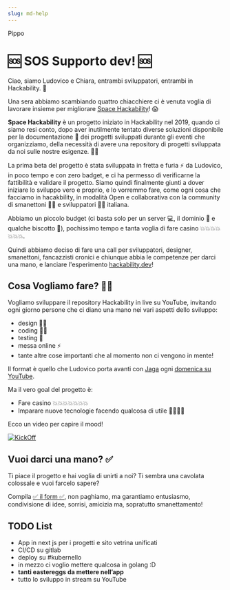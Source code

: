 ```yaml
---
slug: md-help
---
```

Pippo
<h1 className="text-center"> 🆘 SOS Supporto dev! 🆘 </h1>

Ciao, siamo Ludovico e Chiara, entrambi sviluppatori,
entrambi in Hackability. 🖖

Una sera abbiamo scambiando quattro chiacchiere ci è venuta
voglia di lavorare insieme per migliorare
[Space Hackability](https://space.hackability.it/)! 😱

**Space Hackability** è un progetto iniziato in Hackability nel 2019, quando ci siamo resi conto,
dopo aver inutilmente tentato diverse soluzioni disponibile per la documentazione 📄 dei progetti
sviluppati durante gli eventi che organizziamo, della necessità di avere una repository
di progetti sviluppata da noi sulle nostre esigenze. 🧑‍💻

La prima beta del progetto è stata sviluppata in fretta e furia ⚡️ da Ludovico, in poco tempo
e con zero badget, e ci ha permesso di verificarne la fattibilità e validare il progetto. Siamo
quindi finalmente giunti a dover iniziare lo sviluppo vero e proprio, e lo vorremmo fare,
come ogni cosa che facciamo in hacakbility, in modalità Open e collaborativa con la community
di smanettoni 👷‍♀️ e sviluppatori 🧑‍💻 italiana.

Abbiamo un piccolo budget (ci basta solo per un server 💻, il dominio 📌 e qualche biscotto 🍪),
pochissimo tempo e tanta voglia di fare casino 💥💥💥💥💥💥💥.

Quindi abbiamo deciso di fare una call per
sviluppatori, designer, smanettoni, fancazzisti cronici e chiunque abbia le competenze per darci una mano,
e lanciare l'esperimento [hackability.dev](https://hackability.dev)!

## Cosa Vogliamo fare? 🙋‍♂️

Vogliamo sviluppare il repository Hackability in live su YouTube, invitando ogni giorno persone che
ci diano una mano nei vari aspetti dello sviluppo:

- design 🧑‍🎨
- coding 👨‍💻
- testing 🙈
- messa online ⚡️
- tante altre cose importanti che al momento non ci vengono in mente!

Il format è quello che Ludovico porta avanti con [Jaga](https://jagasantagostino.com/) ogni [domenica su YouTube](https://www.youtube.com/playlist?list=PLgpcD__Rs4L9b9FqAmAg9JSWY-aD10m2e).

Ma il vero goal del progetto è:

- Fare casino 💥💥💥💥💥💥💥
- Imparare nuove tecnologie facendo qualcosa di utile 🚀🚀🚀🚀

Ecco un video per capire il mood!

[![KickOff](../../events/001-kick-off/main.png)](https://www.youtube.com/watch?v=2TiVLYdgF_c&feature=youtu.be)

## Vuoi darci una mano? ✅

Ti piace il progetto e hai voglia di unirti a noi?
Ti sembra una cavolata colossale e vuoi farcelo sapere?

Compila [✅ il form ✅](https://forms.gle/Pam4YXcAB21M9Egx5), non paghiamo, ma garantiamo entusiasmo, condivisione di idee, sorrisi, amicizia ma, sopratutto smanettamento!

## TODO List

- App in next js per i progetti e sito vetrina unificati
- CI/CD su gitlab
- deploy su #kubernello
- in mezzo ci voglio mettere qualcosa in golang :D
- **tanti eastereggs da mettere nell’app**
- tutto lo sviluppo in stream su YouTube
